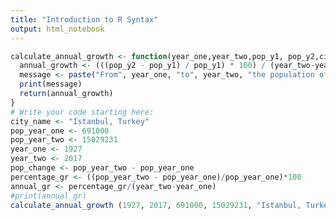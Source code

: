 ```yaml
---
title: "Introduction to R Syntax"
output: html_notebook
---
```

```r
calculate_annual_growth <- function(year_one,year_two,pop_y1, pop_y2,city) {
  annual_growth <- (((pop_y2 - pop_y1) / pop_y1) * 100) / (year_two-year_one)
  message <- paste("From", year_one, "to", year_two, "the population of", city, "grew by approximately", annual_growth, "% each year.")
  print(message)
  return(annual_growth)
}
# Write your code starting here:
city_name <- "Istanbul, Turkey"
pop_year_one <- 691000
pop_year_two <- 15029231
year_one <- 1927
year_two <- 2017
pop_change <- pop_year_two - pop_year_one
percentage_gr <- ((pop_year_two - pop_year_one)/pop_year_one)*100
annual_gr <- percentage_gr/(year_two-year_one)
#print(annual_gr)
calculate_annual_growth (1927, 2017, 691000, 15029231, "Istanbul, Turkey")
```